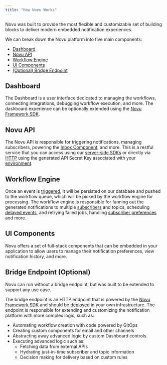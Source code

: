```yaml
---
title: "How Novu Works"
---
```


Novu was built to provide the most flexible and customizable set of building blocks to deliver modern embedded notification experiences.

We can break down the Novu platform into five main components:

- [Dashboard](#dashboard)
- [Novu API](#novu-api)
- [Workflow Engine](#workflow-engine)
- [UI Components](#ui-components)
- [(Optional) Bridge Endpoint](#bridge-endpoint-optional)

## Dashboard

The Dashboard is a user interface dedicated to managing the workflows, connecting integrations, debugging workflow execution, and more.
The dashboard experience can be optionally extended using the [Novu Framework SDK](/sdks/framework/typescript/overview).

## Novu API

The Novu API is responsible for triggering notifications, managing subscribers, powering the [Inbox Component](/inbox/introduction), and more. 
This is a restful service that you can access using our [server-side SDKs](/sdks/nodejs) or directly via [HTTP](/api-reference/overview) using the generated API Secret Key associated with your [environment](/concepts/environments).

## Workflow Engine

Once an event is [triggered](/concepts/trigger), it will be persisted on our database and pushed to the workflow queue, which will be picked by the workflow engine for processing.
The workflow engine is responsible for fanning out the generated notifications to multiple [subscribers](/concepts/subscribers) and topics, scheduling [delayed events](/workflow/delay), and retrying failed jobs, handling [subscriber preferences](/concepts/preferences) and more.

## UI Components

Novu offers a set of full-stack components that can be embedded in your application to allow users to manage their notification preferences, view notification history, and more.

## Bridge Endpoint (Optional)

<Tip>
Novu can run without a bridge endpoint, but was built to be extended to support any use case.
</Tip>

The bridge endpoint is an HTTP endpoint that is powered by the [Novu Framework SDK](/sdks/framework/typescript/overview) and should be [deployed](/deployment/syncing) in your own infrastructure. 
The endpoint is responsible for extending and customizing the notification platform with more complex logic, such as:

- Automating workflow creation with code powered by GitOps
- Creating custom components for email and other channels
- Abstracting away advanced logic by custom Dashboard controls.
- Executing advanced logic such as:
  - Fetching data from external APIs
  - Hydrating just-in-time subscriber and topic information
  - Decision making for delivery based on custom rules
